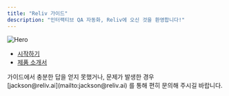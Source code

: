 ```yaml
---
title: "Reliv 가이드"
description: "인터랙티브 QA 자동화, Reliv에 오신 것을 환영합니다!"
---
```


<img className="block" src="/images/hero.png" alt="Hero" />

- [시작하기](/getting-started)
- [제품 소개서](/product)

<Note>
  가이드에서 충분한 답을 얻지 못했거나, 문제가 발생한 경우 <br />
  [jackson@reliv.ai](mailto:jackson@reliv.ai) 를 통해 편히 문의해 주시길 바랍니다.
</Note>
